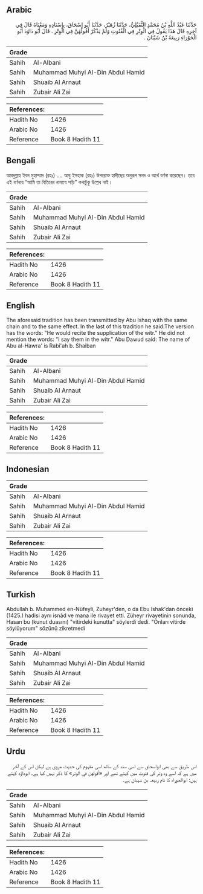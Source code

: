 ## Arabic


<div dir="rtl" lang="ar" style={{fontSize:'larger',backgroundColor:'#f8f9fa',padding:20}}>
حَدَّثَنَا عَبْدُ اللَّهِ بْنُ مُحَمَّدٍ النُّفَيْلِيُّ، حَدَّثَنَا زُهَيْرٌ، حَدَّثَنَا أَبُو إِسْحَاقَ، بِإِسْنَادِهِ وَمَعْنَاهُ قَالَ فِي آخِرِهِ قَالَ هَذَا يَقُولُ فِي الْوِتْرِ فِي الْقُنُوتِ وَلَمْ يَذْكُرْ أَقُولُهُنَّ فِي الْوِتْرِ ‏.‏ قَالَ أَبُو دَاوُدَ أَبُو الْحَوْرَاءِ رَبِيعَةُ بْنُ شَيْبَانَ ‏.‏
</div>
<div style={{backgroundColor:'#f8f9fa',padding:20, marginBottom: 10}}><table> <thead> <tr> <th>Grade</th> <th></th> </tr> </thead> <tbody> <tr><td>Sahih</td><td>Al-Albani</td></tr><tr><td>Sahih</td><td>Muhammad Muhyi Al-Din Abdul Hamid</td></tr><tr><td>Sahih</td><td>Shuaib Al Arnaut</td></tr><tr><td>Sahih</td><td>Zubair Ali Zai</td></tr></tbody></table><table> <thead> <tr> <th>References:</th> <th></th> </tr> </thead> <tbody><tr><td>Hadith No</td><td>1426</td></tr><tr><td>Arabic No</td><td>1426</td></tr><tr><td>Reference</td><td>Book 8 Hadith 11</td></tr></tbody></table></div>

## Bengali


<div dir="ltr" lang="bn" style={{fontSize:'larger',backgroundColor:'#f8f9fa',padding:20}}>
আবদুল্লাহ ইবন মুহাম্মাদ (রহঃ) .... আবু ইসহাক (রহঃ) উপরোক্ত হাদীছের অনুরূপ সনদ ও অর্থে বর্ণনা করেছেন। তবে এই বর্ণনায় “আমি তা বিতিরের নামাযে পড়ি” কথাটুকু উল্লেখ নাই।
</div>
<div style={{backgroundColor:'#f8f9fa',padding:20, marginBottom: 10}}><table> <thead> <tr> <th>Grade</th> <th></th> </tr> </thead> <tbody> <tr><td>Sahih</td><td>Al-Albani</td></tr><tr><td>Sahih</td><td>Muhammad Muhyi Al-Din Abdul Hamid</td></tr><tr><td>Sahih</td><td>Shuaib Al Arnaut</td></tr><tr><td>Sahih</td><td>Zubair Ali Zai</td></tr></tbody></table><table> <thead> <tr> <th>References:</th> <th></th> </tr> </thead> <tbody><tr><td>Hadith No</td><td>1426</td></tr><tr><td>Arabic No</td><td>1426</td></tr><tr><td>Reference</td><td>Book 8 Hadith 11</td></tr></tbody></table></div>

## English


<div dir="ltr" lang="en" style={{fontSize:'larger',backgroundColor:'#f8f9fa',padding:20}}>
The aforesaid tradition has been transmitted by Abu Ishaq with the same chain and to the same effect. In the last of this tradition he said:The version has the words: "He would recite the supplication of the witr." He did not mention the words: "I say them in the witr." Abu Dawud said: The name of Abu al-Hawra' is Rabi'ah b. Shaiban
</div>
<div style={{backgroundColor:'#f8f9fa',padding:20, marginBottom: 10}}><table> <thead> <tr> <th>Grade</th> <th></th> </tr> </thead> <tbody> <tr><td>Sahih</td><td>Al-Albani</td></tr><tr><td>Sahih</td><td>Muhammad Muhyi Al-Din Abdul Hamid</td></tr><tr><td>Sahih</td><td>Shuaib Al Arnaut</td></tr><tr><td>Sahih</td><td>Zubair Ali Zai</td></tr></tbody></table><table> <thead> <tr> <th>References:</th> <th></th> </tr> </thead> <tbody><tr><td>Hadith No</td><td>1426</td></tr><tr><td>Arabic No</td><td>1426</td></tr><tr><td>Reference</td><td>Book 8 Hadith 11</td></tr></tbody></table></div>

## Indonesian


<div dir="ltr" lang="id" style={{fontSize:'larger',backgroundColor:'#f8f9fa',padding:20}}>

</div>
<div style={{backgroundColor:'#f8f9fa',padding:20, marginBottom: 10}}><table> <thead> <tr> <th>Grade</th> <th></th> </tr> </thead> <tbody> <tr><td>Sahih</td><td>Al-Albani</td></tr><tr><td>Sahih</td><td>Muhammad Muhyi Al-Din Abdul Hamid</td></tr><tr><td>Sahih</td><td>Shuaib Al Arnaut</td></tr><tr><td>Sahih</td><td>Zubair Ali Zai</td></tr></tbody></table><table> <thead> <tr> <th>References:</th> <th></th> </tr> </thead> <tbody><tr><td>Hadith No</td><td>1426</td></tr><tr><td>Arabic No</td><td>1426</td></tr><tr><td>Reference</td><td>Book 8 Hadith 11</td></tr></tbody></table></div>

## Turkish


<div dir="ltr" lang="tr" style={{fontSize:'larger',backgroundColor:'#f8f9fa',padding:20}}>
Abdullah b. Muhammed en-Nüfeyli, Zuheyr'den, o da Ebu îshak'dan önceki (1425.) hadisi aynı isnâd ve mana ile rivayet etti. Züheyr rivayetinin sonunda, Hasan bu (kunut duasını) "vitirdeki kunutta" söylerdi dedi. "Onları vitirde söylüyorum" sözünü zikretmedi
</div>
<div style={{backgroundColor:'#f8f9fa',padding:20, marginBottom: 10}}><table> <thead> <tr> <th>Grade</th> <th></th> </tr> </thead> <tbody> <tr><td>Sahih</td><td>Al-Albani</td></tr><tr><td>Sahih</td><td>Muhammad Muhyi Al-Din Abdul Hamid</td></tr><tr><td>Sahih</td><td>Shuaib Al Arnaut</td></tr><tr><td>Sahih</td><td>Zubair Ali Zai</td></tr></tbody></table><table> <thead> <tr> <th>References:</th> <th></th> </tr> </thead> <tbody><tr><td>Hadith No</td><td>1426</td></tr><tr><td>Arabic No</td><td>1426</td></tr><tr><td>Reference</td><td>Book 8 Hadith 11</td></tr></tbody></table></div>

## Urdu


<div dir="rtl" lang="ur" style={{fontSize:'larger',backgroundColor:'#f8f9fa',padding:20}}>
اس طریق سے بھی ابواسحاق سے اسی سند کے ساتھ اسی مفہوم کی حدیث مروی ہے لیکن اس کے آخر میں ہے کہ اسے وہ وتر کی قنوت میں کہتے تھے اور «أقولهن في الوتر» کا ذکر نہیں کیا ہے۔ ابوداؤد کہتے ہیں: ابوالحوراء کا نام ربیعہ بن شیبان ہے۔
</div>
<div style={{backgroundColor:'#f8f9fa',padding:20, marginBottom: 10}}><table> <thead> <tr> <th>Grade</th> <th></th> </tr> </thead> <tbody> <tr><td>Sahih</td><td>Al-Albani</td></tr><tr><td>Sahih</td><td>Muhammad Muhyi Al-Din Abdul Hamid</td></tr><tr><td>Sahih</td><td>Shuaib Al Arnaut</td></tr><tr><td>Sahih</td><td>Zubair Ali Zai</td></tr></tbody></table><table> <thead> <tr> <th>References:</th> <th></th> </tr> </thead> <tbody><tr><td>Hadith No</td><td>1426</td></tr><tr><td>Arabic No</td><td>1426</td></tr><tr><td>Reference</td><td>Book 8 Hadith 11</td></tr></tbody></table></div>